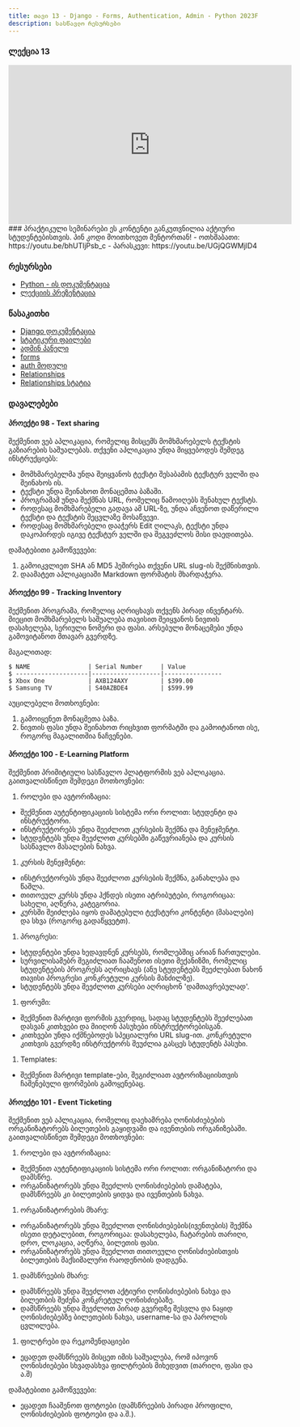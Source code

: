 ```yaml
---
title: თავი 13 - Django - Forms, Authentication, Admin - Python 2023F
description: სასწავლო რესურსები
---
```


### ლექცია 13

<iframe width="560" height="315" src="https://www.youtube.com/embed/7nqCCy5yLHI" title="YouTube video player" frameborder="0" allow="accelerometer; autoplay; clipboard-write; encrypted-media; gyroscope; picture-in-picture; web-share" allowfullscreen></iframe>
### პრაქტიკული სემინარები

<Card>
<PinCodeProtectedContent>
    <Locked>
        ეს კონტენტი განკუთვნილია აქტიური სტუდენტებისთვის.
        პინ კოდი მოითხოვეთ მენტორთან!
    </Locked>
    <Unlocked>
        - ოთხშაბათი: https://youtu.be/bhUTljPsb_c
        - პარასკევი: https://youtu.be/UGjQGWMjlD4
    </Unlocked>
</PinCodeProtectedContent>
</Card>

### რესურსები
- [Python - ის დოკუმენტაცია](https://docs.python.org/3/library/)
- [ლექციის პრეზენტაცია](https://docs.google.com/presentation/d/1g-YXERV-YWFpCUtgCR1fP_yJDXfVQcJl6myRWXfHU0Q/edit?usp=sharing)

### წასაკითხი
- [Django დოკუმენტაცია](https://docs.djangoproject.com/en/4.2/)
- [სტატიკური ფაილები](https://docs.djangoproject.com/en/5.0/howto/static-files/)
- [ადმინ პანელი](https://docs.djangoproject.com/en/5.0/ref/contrib/admin/)
- [forms](https://docs.djangoproject.com/en/5.0/topics/forms/)
- [auth მოდული](https://docs.djangoproject.com/en/5.0/topics/auth/)
- [Relationships](https://docs.djangoproject.com/en/4.2/topics/db/examples/)
- [Relationships სტატია](https://www.freecodecamp.org/news/django-model-relationships/)

### დავალებები

#### პროექტი 98 - Text sharing
შექმენით ვებ აპლიკაცია, რომელიც მისცემს მომხმარებელს ტექსტის გაზიარების საშუალებას.
თქვენი აპლიკაცია უნდა მიყვებოდეს შემდეგ ინსტრუქციებს:
- მომხმარებელმა უნდა შეიყვანოს ტექსტი შესაბამის ტექსტურ ველში და შეინახოს ის.
- ტექსტი უნდა შეინახოთ მონაცემთა ბაზაში.
- პროგრამამ უნდა შექმნას URL, რომელიც წამოიღებს შენახულ ტექსტს.
- როდესაც მომხმარებელი გადავა ამ URL-ზე, უნდა აჩვენოთ დაწერილი ტექსტი და ტექსტის შეცვლაზე მოსაწვევი.
- როდესაც მომხმარებელი დააჭერს Edit ღილაკს, ტექსტი უნდა დაკოპირდეს იგივე ტექსტურ ველში და შეგვეძლოს მისი დაედითება.

დამატებითი გამოწვევები:
1. გამოიკვლიეთ SHA ან MD5 ჰეშირება თქვენი URL slug-ის შექმნისთვის.
1. დაამატეთ აპლიკაციაში Markdown ფორმატის მხარდაჭერა.

#### პროექტი 99 - Tracking Inventory
შექმენით პროგრამა, რომელიც აღრიცხავს თქვენს პირად ინვენტარს.
მიეცით მომხმარებელს საშუალება თავისით შეიყვანოს ნივთის დასახელება, სერიული ნომერი და ფასი.
არსებული მონაცემები უნდა გამოვიტანოთ მთავარ გვერდზე.

მაგალითად:
```shell
$ NAME                | Serial Number     | Value
$ --------------------|-------------------|----------------
$ Xbox One            | AXB124AXY         | $399.00
$ Samsung TV          | S40AZBDE4         | $599.99
```

აუცილებელი მოთხოვნები:
1. გამოიყენეთ მონაცმეთა ბაზა.
1. ნივთის ფასი უნდა შეინახოთ რიცხვით ფორმატში და გამოიტანოთ ისე, როგორც მაგალითშია ნაჩვენები.


#### პროექტი 100 - E-Learning Platform
შექმენით პრიმიტიული სასწავლო პლატფორმის ვებ აპლიკაცია.
გაითვალისწინეთ შემდეგი მოთხოვნები:
1. როლები და ავტორიზაცია:
- შექმენით აუტენტიფიკაციის სისტემა ორი როლით: სტუდენტი და ინსტრუქტორი.
- ინსტრუქტორებს უნდა შეეძლოთ კურსების შექმნა და მენეჯმენტი.
- სტუდენტებს უნდა შეეძლოთ კურსებში გაწევრიანება და კურსის სასწავლო მასალების ნახვა.
1. კურსის მენეჯმენტი:
- ინსტრუქტორებს უნდა შეეძლოთ კურსების შექმნა, განახლება და წაშლა.
- თითოეულ კურსს უნდა ჰქნდეს ისეთი ატრიბუტები, როგორიცაა: სახელი, აღწერა, კატეგორია.
- კურსში შეიძლება იყოს დამატებული ტექსტური კონტენტი (მასალები) და სხვა (როგორც გადაწყვეტთ).
1. პროგრესი:
- სტუდენტები უნდა ხედავდნენ კურსებს, რომლებშიც არიან ჩართულები.
- სურვილისამებრ შეგიძლიათ ჩააშენოთ ისეთი მექანიზმი, რომელიც სტუდენტების პროგრესს აღრიცხავს (ანუ სტუდენტებს შეეძლებათ ნახონ თავისი პროგრესი კონკრეტული კურსის მანძილზე).
- სტუდენტებს უნდა შეეძლოთ კურსები აღრიცხონ 'დამთავრებულად'.
1. ფორუმი:
- შექმენით მარტივი ფორმის გვერდიც, სადაც სტუდენტებს შეეძლებათ დასვან კითხვები და მიიღონ პასუხები ინსტრუქტორებისგან.
- კითხვები უნდა იქმნებოდეს სპეციალური URL slug-ით. კონკრეტული კითხვის გვერდზე ინსტრუქტორს შეუძლია გასცეს სტუდენტს პასუხი.
1. Templates:
- შექმენით მარტივი template-ები, შეგიძლიათ ავტორიზაციისთვის ჩაშენებული ფორმების გამოყენებაც.

#### პროექტი 101 - Event Ticketing
შექმენით ვებ აპლიკაცია, რომელიც დაეხამრება ღონისძიებების ორგანიზატორებს ბილეთების გაყიდვაში და ივენთების ორგანიზებაში.
გაითვალისწინეთ შემდეგი მოთხოვნები:
1. როლები და ავტორიზაცია:
- შექმენით აუტენტიფიკაციის სისტემა ორი როლით: ორგანიზატორი და დამსწრე.
- ორგანიზატორებს უნდა შეეძლოს ღონისძიებების დამატება, დამსწრეებს კი ბილეთების ყიდვა და ივენთების ნახვა.
1. ორგანიზატორების მხარე:
- ორგანიზატორებს უნდა შეეძლოთ ღონისძიებების(ივენთების) შექმნა ისეთი დეტალებით, როგორიცაა: დასახელება, ჩატარების თარიღი, დრო, ლოკაცია, აღწერა, ბილეთის ფასი.
- ორგანიზატორებს უნდა შეეძლოთ თითოეული ღონისძიებისთვის ბილეთების მაქსიმალური რაოდენობის დადგენა.
1. დამსწრეების მხარე:
- დამსწრეებს უნდა შეეძლოთ აქტიური ღონისძიებების ნახვა და ბილეთბის შეძენა კონკრეტულ ღონისძიებაზე.
- დამსწრეებს უნდა შეეძლოთ პირად გვერდზე შესვლა და ნაყიდ ღონისძიებებზე ბილეთების ნახვა, username-სა და პაროლის ცვლილება.
1. ფილტრები და რეკომენდაციები
- ეცადეთ დამსწრეებს მისცეთ იმის საშუალება, რომ იპოვონ ღონისძიებები სხვადასხვა ფილტრების მიხედვით (თარიღი, ფასი და ა.შ)

დამატებითი გამოწვევები:
- ეცადეთ ჩააშენოთ ფოტოები (დამსწრეების პირადი პროფილი, ღონისძიებების ფოტოები და ა.შ.).
 